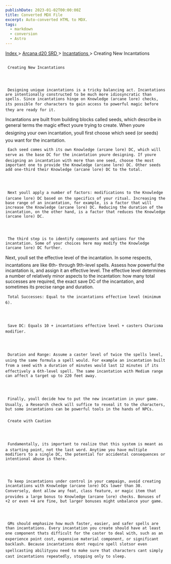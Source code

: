 ```yaml
---
publishDate: 2023-01-02T00:00:00Z
title: Converted MDX File
excerpt: Auto-converted HTML to MDX.
tags:
  - markdown
  - conversion
  - Astro
---
```


[
Index
](-index) >
[
Arcana d20 SRD
](arcana-d20-srd-index) >
[
Incantations
](arcana-d20-srd-incantations-index) > Creating New Incantations

##

     Creating New Incantations




     Designing unique incantations is a tricky balancing act. Incantations are intentionally constructed to be much more idiosyncratic than spells. Since incantations hinge on Knowledge (arcane lore) checks, its possible for characters to gain access to powerful magic before they are ready for it.

Incantations are built from building blocks called seeds, which describe in general terms the magic effect youre trying to create. When youre designing your own incantation, youll first choose which seed (or seeds) you want for the incantation.

     Each seed comes with its own Knowledge (arcane lore) DC, which will serve as the base DC for the incantation youre designing. If youre designing an incantation with more than one seed, choose the most important one to provide the Knowledge (arcane lore) DC. Other seeds add one-third their Knowledge (arcane lore) DC to the total.




     Next youll apply a number of factors: modifications to the Knowledge (arcane lore) DC based on the specifics of your ritual. Increasing the base range of an incantation, for example, is a factor that will increase the Knowledge (arcane lore) DC. Reducing the duration of the incantation, on the other hand, is a factor that reduces the Knowledge (arcane lore) DC.




     The third step is to identify components and options for the incantation. Some of your choices here may modify the Knowledge (arcane lore) DC further.

Next, youll set the effective level of the incantation. In some respects, incantations are like 6th- through 9th-level spells. Assess how powerful the incantation is, and assign it an effective level. The effective level determines a number of relatively minor aspects to the incantation: how many total successes are required, the exact save DC of the incantation, and sometimes its precise range and duration.

     Total Successes: Equal to the incantations effective level (minimum 6).




     Save DC: Equals 10 + incantations effective level + casters Charisma modifier.




     Duration and Range: Assume a caster level of twice the spells level, using the same formula a spell would. For example an incantation built from a seed with a duration of minutes would last 12 minutes if its effectively a 6th-level spell. The same incantation with Medium range can affect a target up to 220 feet away.




     Finally, youll decide how to put the new incantation in your game. Usually, a Research check will suffice to reveal it to the characters, but some incantations can be powerful tools in the hands of NPCs.

###

     Create with Caution




     Fundamentally, its important to realize that this system is meant as a starting point, not the last word. Anytime you have multiple modifiers to a single DC, the potential for accidental consequences or intentional abuse is there.




     To keep incantations under control in your campaign, avoid creating incantations with Knowledge (arcane lore) DCs lower than 30. Conversely, dont allow any feat, class feature, or magic item that provides a large bonus to Knowledge (arcane lore) checks. Bonuses of +2 or even +4 are fine, but larger bonuses might unbalance your game.




     GMs should emphasize how much faster, easier, and safer spells are than incantations. Every incantation you create should have at least one component thats difficult for the caster to deal with, such as an experience point cost, expensive material component, or significant backlash. Because incantations dont require spell slotsor even spellcasting abilityyou need to make sure that characters cant simply cast incantations repeatedly, stopping only to sleep.
